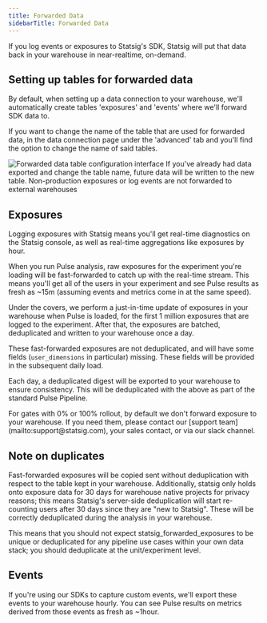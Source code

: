 ```yaml
---
title: Forwarded Data
sidebarTitle: Forwarded Data
---
```


If you log events or exposures to Statsig's SDK, Statsig will put that data back in your warehouse in near-realtime, on-demand.

## Setting up tables for forwarded data

By default, when setting up a data connection to your warehouse, we'll automatically create tables 'exposures' and 'events' where we'll forward SDK data to.

If you want to change the name of the table that are used for forwarded data, in the data connection page under the 'advanced' tab and you'll find the option to change the name of said tables.
<Frame>
  <img src="/images/whn/forwarded_data_tables.png" alt="Forwarded data table configuration interface" />
</Frame>

<Note>
If you've already had data exported and change the table name, future data will be written to the new table.
</Note> 

<Info>
Non-production exposures or log events are not forwarded to external warehouses
</Info>


## Exposures

Logging exposures with Statsig means you'll get real-time diagnostics on the Statsig console, as well as real-time aggregations like exposures by hour.

When you run Pulse analysis, raw exposures for the experiment you're loading will be fast-forwarded to catch up with the real-time stream. This means you'll get all of the users in your experiment and see Pulse results as fresh as ~15m (assuming events and metrics come in at the same speed).

Under the covers, we perform a just-in-time update of exposures in your warehouse when Pulse is loaded, for the first 1 million exposures that are logged to the experiment. After that, the exposures are batched, deduplicated and written to your warehouse once a day.

These fast-forwarded exposures are not deduplicated, and will have some fields (`user_dimensions` in particular) missing. These fields will be provided in the subsequent daily load.

Each day, a deduplicated digest will be exported to your warehouse to ensure consistency. This will be deduplicated with the above as part of the standard Pulse Pipeline.

<Info>
For gates with 0% or 100% rollout, by default we don't forward exposure to your warehouse. If you need them, please contact our [support team](mailto:support@statsig.com), your sales contact, or via our slack channel.
</Info>

## Note on duplicates

Fast-forwarded exposures will be copied sent without deduplication with respect to the table kept in your warehouse. Additionally, statsig only holds onto exposure data for 30 days for warehouse native projects for privacy reasons; this means Statsig's server-side deduplication will start re-counting users after 30 days since they are "new to Statsig". These will be correctly deduplicated during the analysis in your warehouse.

This means that you should not expect statsig_forwarded_exposures to be unique or deduplicated for any pipeline use cases within your own data stack; you should deduplicate at the unit/experiment level. 

## Events

If you're using our SDKs to capture custom events, we'll export these events to your warehouse hourly. You can see Pulse results on metrics derived from those events as fresh as ~1hour.
